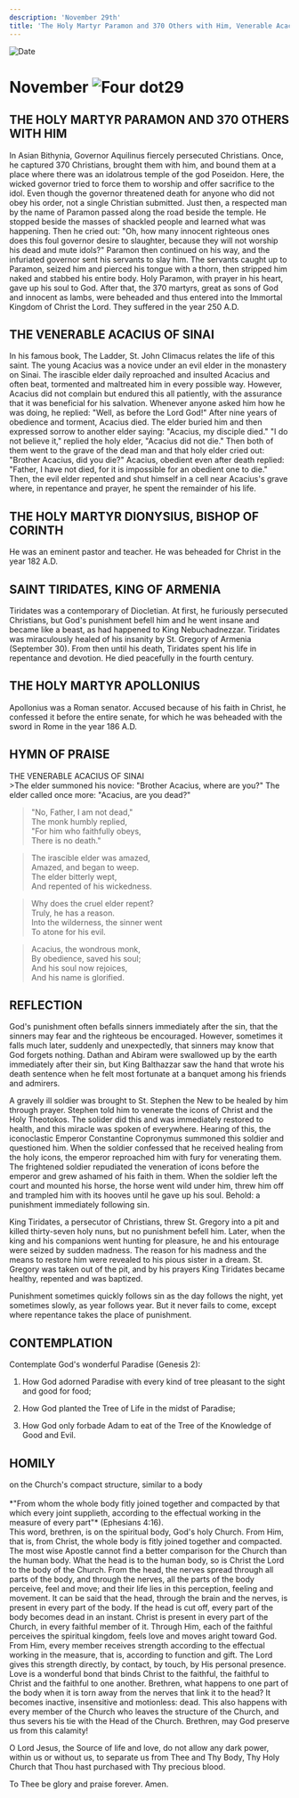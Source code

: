 ```yaml
---
description: 'November 29th'
title: 'The Holy Martyr Paramon and 370 Others with Him, Venerable Acacius of Sinai, Holy Martyr Dionysius, Bishop of Corinth'
---
```


<RunningHead />
<Image src="/title-imprint.png" height={68} width={50} alt="Date" className="title-imprint"/>

# <div id="date">November <Image className="four-dot" src="/four-dot.png" height={15} width={15} alt="Four dot" />29</div>

## THE HOLY MARTYR PARAMON AND 370 OTHERS WITH HIM

In Asian Bithynia, Governor Aquilinus fiercely persecuted Christians. Once, he captured 370 Christians, brought them with him, and bound them at a place where there was an idolatrous temple of the god Poseidon. Here, the wicked governor tried to force them to worship and offer sacrifice to the idol. Even though the governor threatened death for anyone who did not obey his order, not a single Christian submitted. Just then, a respected man by the name of Paramon passed along the road beside the temple. He stopped beside the masses of shackled people and learned what was happening. Then he cried out: "Oh, how many innocent righteous ones does this foul governor desire to slaughter, because they will not worship his dead and mute idols?" Paramon then continued on his way, and the infuriated governor sent his servants to slay him. The servants caught up to Paramon, seized him and pierced his tongue with a thorn, then stripped him naked and stabbed his entire body. Holy Paramon, with prayer in his heart, gave up his soul to God. After that, the 370 martyrs, great as sons of God and innocent as lambs, were beheaded and thus entered into the Immortal Kingdom of Christ the Lord. They suffered in the year 250 A.D.

## THE VENERABLE ACACIUS OF SINAI

In his famous book, The Ladder, St. John Climacus relates the life of this saint. The young Acacius was a novice under an evil elder in the monastery on Sinai. The irascible elder daily reproached and insulted Acacius and often beat, tormented and maltreated him in every possible way. However, Acacius did not complain but endured this all patiently, with the assurance that it was beneficial for his salvation. Whenever anyone asked him how he was doing, he replied: "Well, as before the Lord God!" After nine years of obedience and torment, Acacius died. The elder buried him and then expressed sorrow to another elder saying: "Acacius, my disciple died." "I do not believe it," replied the holy elder, "Acacius did not die." Then both of them went to the grave of the dead man and that holy elder cried out: "Brother Acacius, did you die?" Acacius, obedient even after death replied: "Father, I have not died, for it is impossible for an obedient one to die." Then, the evil elder repented and shut himself in a cell near Acacius's grave where, in repentance and prayer, he spent the remainder of his life.

## THE HOLY MARTYR DIONYSIUS, BISHOP OF CORINTH

He was an eminent pastor and teacher. He was beheaded for Christ in the year 182 A.D.

## SAINT TIRIDATES, KING OF ARMENIA

Tiridates was a contemporary of Diocletian. At first, he furiously persecuted Christians, but God's punishment befell him and he went insane and became like a beast, as had happened to King Nebuchadnezzar. Tiridates was miraculously healed of his insanity by St. Gregory of Armenia (September 30). From then until his death, Tiridates spent his life in repentance and devotion. He died peacefully in the fourth century. 

## THE HOLY MARTYR APOLLONIUS

Apollonius was a Roman senator. Accused because of his faith in Christ, he confessed it before the entire senate, for which he was beheaded with the sword in Rome in the year 186 A.D.


## HYMN OF PRAISE
<div style={{textAlign:'center', color:'crimson', fontWeight:'bold'}}>
THE VENERABLE ACACIUS OF SINAI
</div>
>The elder summoned his novice:   
"Brother Acacius, where are you?"  
The elder called once more:  
"Acacius, are you dead?"  
  
>"No, Father, I am not dead,"  
The monk humbly replied,   
"For him who faithfully obeys,   
There is no death."  
  
>The irascible elder was amazed,  
Amazed, and began to weep.  
The elder bitterly wept,  
And repented of his wickedness.  
  
>Why does the cruel elder repent?  
Truly, he has a reason.  
Into the wilderness, the sinner went  
To atone for his evil.  
  
>Acacius, the wondrous monk,  
By obedience, saved his soul;  
And his soul now rejoices,  
And his name is glorified.  


## REFLECTION

God's punishment often befalls sinners immediately after the sin, that the sinners may fear and the righteous be encouraged. However, sometimes it falls much later, suddenly and unexpectedly, that sinners may know that God forgets nothing. Dathan and Abiram were swallowed up by the earth immediately after their sin, but King Balthazzar saw the hand that wrote his death sentence when he felt most fortunate at a banquet among his friends and admirers. 

A gravely ill soldier was brought to St. Stephen the New to be healed by him through prayer. Stephen told him to venerate the icons of Christ and the Holy Theotokos. The solider did this and was immediately restored to health, and this miracle was spoken of everywhere. Hearing of this, the iconoclastic Emperor Constantine Copronymus summoned this soldier and questioned him. When the soldier confessed that he received healing from the holy icons, the emperor reproached him with fury for venerating them. The frightened soldier repudiated the veneration of icons before the emperor and grew ashamed of his faith in them. When the soldier left the court and mounted his horse, the horse went wild under him, threw him off and trampled him with its hooves until he gave up his soul. Behold: a punishment immediately following sin. 

King Tiridates, a persecutor of Christians, threw St. Gregory into a pit and killed thirty-seven holy nuns, but no punishment befell him. Later, when the king and his companions went hunting for pleasure, he and his entourage were seized by sudden madness. The reason for his madness and the means to restore him were revealed to his pious sister in a dream. St. Gregory was taken out of the pit, and by his prayers King Tiridates became healthy, repented and was baptized. 

Punishment sometimes quickly follows sin as the day follows the night, yet sometimes slowly, as year follows year. But it never fails to come, except where repentance takes the place of punishment.


## CONTEMPLATION

Contemplate God's wonderful Paradise (Genesis 2):

1. How God adorned Paradise with every kind of tree pleasant to the sight and good for food;

2. How God planted the Tree of Life in the midst of Paradise;

3. How God only forbade Adam to eat of the Tree of the Knowledge of Good and Evil.


## HOMILY
<div style={{textAlign:'center', color:'crimson', fontWeight:'bold'}}>
on the Church's compact structure, similar to a body 
</div>
<br />
<div style={{textAlign:'right'}}>
*"From whom the whole body fitly joined together and compacted by that which every joint supplieth, according to the effectual working in the measure of every part"* (Ephesians 4:16).
</div>
This word, brethren, is on the spiritual body, God's holy Church. From Him, that is, from Christ, the whole body is fitly joined together and compacted. The most wise Apostle cannot find a better comparison for the Church than the human body. What the head is to the human body, so is Christ the Lord to the body of the Church. From the head, the nerves spread through all parts of the body, and through the nerves, all the parts of the body perceive, feel and move; and their life lies in this perception, feeling and movement. It can be said that the head, through the brain and the nerves, is present in every part of the body. If the head is cut off, every part of the body becomes dead in an instant. Christ is present in every part of the Church, in every faithful member of it. Through Him, each of the faithful perceives the spiritual kingdom, feels love and moves aright toward God. From Him, every member receives strength according to the effectual working in the measure, that is, according to function and gift. The Lord gives this strength directly, by contact, by touch, by His personal presence. Love is a wonderful bond that binds Christ to the faithful, the faithful to Christ and the faithful to one another. Brethren, what happens to one part of the body when it is torn away from the nerves that link it to the head? It becomes inactive, insensitive and motionless: dead. This also happens with every member of the Church who leaves the structure of the Church, and thus severs his tie with the Head of the Church. Brethren, may God preserve us from this calamity!

O Lord Jesus, the Source of life and love, do not allow any dark power, within us or without us, to separate us from Thee and Thy Body, Thy Holy Church that Thou hast purchased with Thy precious blood.

To Thee be glory and praise forever. Amen.
